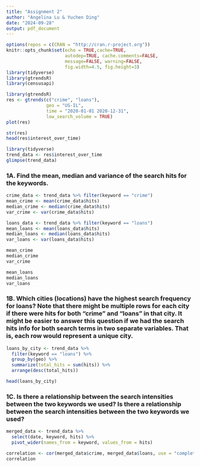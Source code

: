 ```yaml
---
title: "Assignment 2"
author: "Angelina Lu & Yuchen Ding"
date: "2024-09-28"
output: pdf_document
---
```


```r
options(repos = c(CRAN = "http://cran.r-project.org"))
knitr::opts_chunk$set(echo = TRUE,cache=TRUE, 
                      autodep=TRUE, cache.comments=FALSE,
                      message=FALSE, warning=FALSE,
                      fig.width=4.5, fig.height=3)
library(tidyverse)
library(gtrendsR)
library(censusapi)
```

```r
library(gtrendsR)
res <- gtrends(c("crime", "loans"), 
               geo = "US-IL", 
               time = "2020-01-01 2020-12-31", 
               low_search_volume = TRUE)
plot(res)
```

```r
str(res)
head(res$interest_over_time)

library(tidyverse)
trend_data <- res$interest_over_time
glimpse(trend_data)
```
### 1A. Find the mean, median and variance of the search hits for the keywords.

```r
crime_data <- trend_data %>% filter(keyword == "crime")
mean_crime <- mean(crime_data$hits)
median_crime <- median(crime_data$hits)
var_crime <- var(crime_data$hits)

loans_data <- trend_data %>% filter(keyword == "loans")
mean_loans <- mean(loans_data$hits)
median_loans <- median(loans_data$hits)
var_loans <- var(loans_data$hits)

mean_crime
median_crime
var_crime

mean_loans
median_loans
var_loans
```
### 1B. Which cities (locations) have the highest search frequency for loans? Note that there might be multiple rows for each city if there were hits for both “crime” and “loans” in that city. It might be easier to answer this question if we had the search hits info for both search terms in two separate variables. That is, each row would represent a unique city.

```r
loans_by_city <- trend_data %>%
  filter(keyword == "loans") %>%
  group_by(geo) %>%
  summarize(total_hits = sum(hits)) %>%
  arrange(desc(total_hits))

head(loans_by_city)
```

### 1C. Is there a relationship between the search intensities between the two keywords we used? Is there a relationship between the search intensities between the two keywords we used?

```r
merged_data <- trend_data %>%
  select(date, keyword, hits) %>%
  pivot_wider(names_from = keyword, values_from = hits)

correlation <- cor(merged_data$crime, merged_data$loans, use = "complete.obs")
correlation
```


